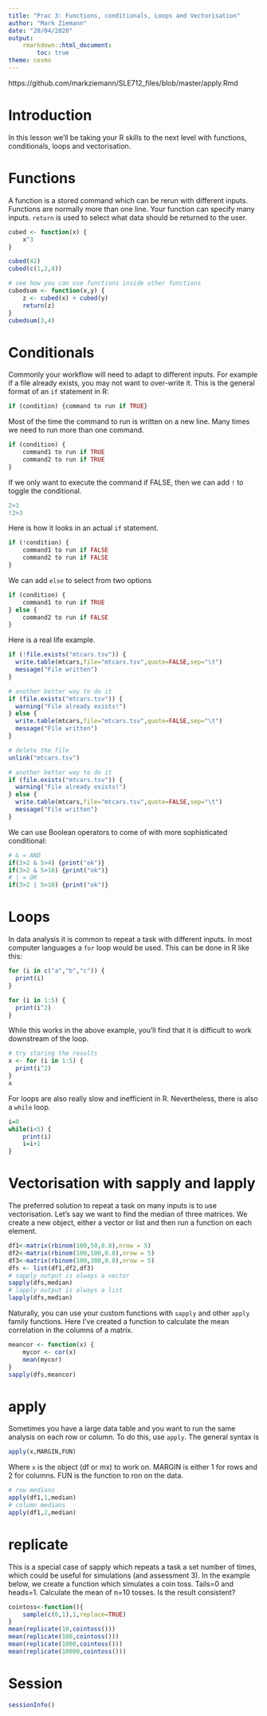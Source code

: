 ```yaml
---
title: "Prac 3: Functions, conditionals, Loops and Vectorisation"
author: "Mark Ziemann"
date: "20/04/2020"
output:
    rmarkdown::html_document:
        toc: true
theme: cosmo
---
```

https://github.com/markziemann/SLE712_files/blob/master/apply.Rmd

# Introduction
In this lesson we'll be taking your R skills to the next level with functions, conditionals, loops and vectorisation.

# Functions
A function is a stored command which can be rerun with different inputs. Functions are normally more than one line. Your function can specify many inputs. `return` is used to select what data should be returned to the user.
```r
cubed <- function(x) {
    x^3
}

cubed(42)
cubed(c(1,2,4))

# see how you can use functions inside other functions
cubedsum <- function(x,y) {
    z <- cubed(x) + cubed(y)
    return(z)
}
cubedsum(3,4)
```

# Conditionals
Commonly your workflow will need to adapt to different inputs. For example if a file already exists, you may not want to over-write it. This is the general format of an `if` statement in R:
```r
if (condition) {command to run if TRUE} 
```

Most of the time the command to run is written on a new line. Many times we need to run more than one command.
```r
if (condition) {
    command1 to run if TRUE
    command2 to run if TRUE
} 
```

If we only want to execute the command if FALSE, then we can add `!` to toggle the conditional.
```r
2>3
!2>3
```

Here is how it looks in an actual `if` statement.
```r
if (!condition) {
    command1 to run if FALSE
    command2 to run if FALSE
} 
```

We can add `else` to select from two options
```r
if (condition) {
    command1 to run if TRUE
} else {
    command2 to run if FALSE
}
```

Here is a real life example.
```r
if (!file.exists("mtcars.tsv")) {
  write.table(mtcars,file="mtcars.tsv",quote=FALSE,sep="\t")
  message("File written")
}

# another better way to do it
if (file.exists("mtcars.tsv")) {
  warning("File already exists!")
} else {
  write.table(mtcars,file="mtcars.tsv",quote=FALSE,sep="\t")
  message("File written")
}

# delete the file
unlink("mtcars.tsv")

# another better way to do it
if (file.exists("mtcars.tsv")) {
  warning("File already exists!")
} else {
  write.table(mtcars,file="mtcars.tsv",quote=FALSE,sep="\t")
  message("File written")
}
```

We can use Boolean operators to come of with more sophisticated conditional:
```r
# & = AND
if(3>2 & 5>4) {print("ok")}
if(3>2 & 5>10) {print("ok")}
# | = OR
if(3>2 | 5>10) {print("ok")}
```

# Loops
In data analysis it is common to repeat a task with different inputs. In most computer languages a `for` loop would be used. This can be done in R like this:

```r
for (i in c("a","b","c")) {
  print(i)
}

for (i in 1:5) {
  print(i^2)
}
```
While this works in the above example, you'll find that it is difficult to work downstream of the loop. 
```r
# try storing the results
x <- for (i in 1:5) {
  print(i^2)
}
x
```
For loops are also really slow and inefficient in R. Nevertheless, there is also a `while` loop.
```r
i=0
while(i<5) {
    print(i)
    i=i+1
}
```
# Vectorisation with sapply and lapply
The preferred solution to repeat a task on many inputs is to use vectorisation. Let's say we want to find the median of three matrices. We create a new object, either a vector or list and then run a function on each element.
```r
df1<-matrix(rbinom(100,50,0.8),nrow = 5)
df2<-matrix(rbinom(100,100,0.8),nrow = 5)
df3<-matrix(rbinom(100,300,0.8),nrow = 5)
dfs <- list(df1,df2,df3) 
# sapply output is always a vector
sapply(dfs,median)
# lapply output is always a list
lapply(dfs,median)
```

Naturally, you can use your custom functions with `sapply` and other `apply` family functions. Here I've created a function to calculate the mean correlation in the columns of a matrix.
```r
meancor <- function(x) {
    mycor <- cor(x)
    mean(mycor)
}
sapply(dfs,meancor)
```
# apply
Sometimes you have a large data table and you want to run the same analysis on each row or column. To do this, use `apply`. The general syntax is
```r
apply(x,MARGIN,FUN)
```
Where `x` is the object (df or mx) to work on. MARGIN is either 1 for rows and 2 for columns. FUN is the function to ron on the data.

```r
# row medians
apply(df1,1,median)
# column medians
apply(df1,2,median)
```
# replicate
This is a special case of sapply which repeats a task a set number of times, which could be useful for simulations (and assessment 3). In the example below, we create a function which simulates a coin toss. Tails=0 and heads=1. Calculate the mean of n=10 tosses. Is the result consistent?
```r
cointoss<-function(){
    sample(c(0,1),1,replace=TRUE)
}
mean(replicate(10,cointoss()))
mean(replicate(100,cointoss()))
mean(replicate(1000,cointoss()))
mean(replicate(10000,cointoss()))
```


# Session
```r
sessionInfo()
```